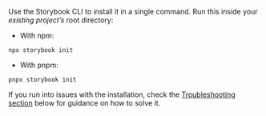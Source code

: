 Use the Storybook CLI to install it in a single command. Run this inside your _existing project’s_ root directory:

- With npm:

```shell
npx storybook init
```

- With pnpm:

```shell
pnpx storybook init
```

If you run into issues with the installation, check the [Troubleshooting section](#troubleshooting) below for guidance on how to solve it.
